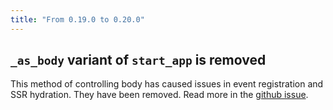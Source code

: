 ```yaml
---
title: "From 0.19.0 to 0.20.0"
---
```


## `_as_body` variant of `start_app` is removed

This method of controlling body has caused issues in event registration and
SSR hydration. They have been removed. Read more in the [github issue](https://github.com/yewstack/yew/pull/2346).
